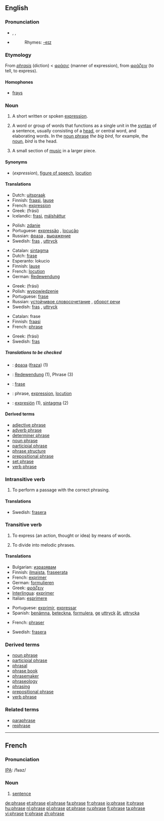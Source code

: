 {{wikipedia}}
==English==

===Pronunciation===
*{{AHD|frāz}}, {{IPA|/fɹeɪz/}}, {{SAMPA|/fr\eIz/}}
*{{audio|en-us-phrase.ogg|Audio (US)}}
*:Rhymes: [[Rhymes:English:-eɪz|-eɪz]]

===Etymology===
From {{LL.}} ''[[phrasis]]'' (diction) < {{Gr.}} [[φράσις]] (manner of expression), from [[φράζειν]] (to tell, to express).

====Homophones====
*[[fray]]s

===Noun===
{{en-noun}}

# A short written or spoken [[expression]].
# {{grammar}} A word or group of words that functions as a single unit in the [[syntax]] of a sentence, usually consisting of a [[head]], or central word, and elaborating words. In the [[noun phrase]] ''the big bird'', for example, the [[noun]], ''bird'' is the head.
# {{music}} A small section of [[music]] in a larger piece.

====Synonyms====
*(''expression''), [[figure of speech]], [[locution]]

====Translations====

{{trans-top|short written or spoken expression}}
*Dutch: [[uitspraak]] {{f}}
*Finnish: [[fraasi]], [[lause]]
*French: [[expression#French|expression]] {{f}}
*Greek: {{t|el|φράση|f|}} (frási)
*Icelandic: [[frasi]], [[málsháttur]]
{{trans-mid}}
*Polish: [[zdanie]] {{n}}
*Portuguese: [[expressão]] {{f}}, [[locução]] {{f}}
*Russian: [[фраза]] {{f}}, [[выражение]] {{n}}
*Swedish: [[fras]] {{c}}, [[uttryck]] {{n}}
{{trans-bottom}}

{{trans-top|grammar: group of two or more words that express an idea but do not form a complete sentence}}
*Catalan: [[sintagma]] {{m}}
*Dutch: [[frase#Dutch|frase]] {{f}}
*Esperanto: lokucio
*Finnish: [[lause]]
*French: [[locution#French|locution]] {{f}}
*German: [[Redewendung]] {{f}}
{{trans-mid}}
*Greek: {{t|el|φράση|f|}} (frási)
*Polish: [[wypowiedzenie]] {{n}}
*Portuguese: [[frase]] {{f}}
*Russian: [[устойчивое словосочетание]] {{n}}, [[оборот речи]]
*Swedish: [[fras]] {{c}}, [[uttryck]] {{n}}
{{trans-bottom}}

{{trans-top|music: small section of music in a larger piece}}
*Catalan: frase {{f}}
*Finnish: [[fraasi]]
*French: [[#French|phrase]] {{f}}
{{trans-mid}}
*Greek: {{t|el|φράση|f|}} (frási)
*Swedish: [[fras]] {{c}}
{{trans-bottom}}

=====Translations to be checked=====
<!--Remove this section once all of the translations below have been moved into the tables above.-->
{{checktrans}}

*{{ttbc|Bulgarian}}: [[фраза]] ([[fraza]]) {{f}} (1)
*{{ttbc|German}}: [[Redewendung]] {{f}} (1), Phrase {{f}} (3)
*{{ttbc|Indonesian}}: [[frase]]
*{{ttbc|Interlingua}}: phrase, [[expression#Interlingua|expression]], [[locution#Interlingua|locution]]
*{{ttbc|Spanish}}: [[expresión]] {{f}} (1), [[sintagma]] {{m}} (2)

====Derived terms====
*[[adjective phrase]]
*[[adverb phrase]]
*[[determiner phrase]]
*[[noun phrase]]
*[[participial phrase]]
*[[phrase structure]]
*[[prepositional phrase]]
*[[set phrase]]
*[[verb phrase]]

===Intransitive verb===
{{rfc-trverb|Intransitive verb}}
{{en-verb|phras|ing}}

# {{music}} To perform a passage with the correct phrasing.

====Translations====

{{trans-top|music: to perform a passage with the correct phrasing}}
{{trans-mid}}
*Swedish: [[frasera]]
{{trans-bottom}}

===Transitive verb===
{{en-verb|phras|ing}}

# To express (an action, thought or idea) by means of words.
# {{music}} To divide into melodic phrases.

====Translations====

{{trans-top|to express by means of words}}
*Bulgarian: [[изразявам]]
*Finnish: [[ilmaista]], [[fraseerata]]
*French: [[exprimer#French|exprimer]]
*German: [[formulieren]]
*Greek: [[φράζειν]]
*[[Interlingua]]: [[exprimer#Interlingua|exprimer]]
*Italian: [[esprimere]]
{{trans-mid}}
*Portuguese: [[exprimir]], [[expressar]]
*Spanish: [[benämna]], [[beteckna]], [[formulera]], [[ge]] [[uttryck]] [[åt]], [[uttrycka]]
{{trans-bottom}}

{{trans-top|music: to divide into melodic phrases}}
*French: [[phraser]]
{{trans-mid}}
*Swedish: [[frasera]]
{{trans-bottom}}

===Derived terms===
*[[noun phrase]]
*[[participial phrase]]
*[[phrasal]]
*[[phrase book]]
*[[phrasemaker]]
*[[phraseology]]
*[[phrasing]]
*[[prepositional phrase]]
*[[verb phrase]]

===Related terms===
*[[paraphrase]]
*[[rephrase]]

----

==French==

===Pronunciation===
[[International Phonetic Alphabet|IPA]]: /fʁaz/

===Noun===
{{fr-noun-reg|f}}

# [[sentence]]

[[de:phrase]]
[[et:phrase]]
[[el:phrase]]
[[fa:phrase]]
[[fr:phrase]]
[[io:phrase]]
[[it:phrase]]
[[hu:phrase]]
[[nl:phrase]]
[[pl:phrase]]
[[pt:phrase]]
[[ru:phrase]]
[[fi:phrase]]
[[ta:phrase]]
[[vi:phrase]]
[[tr:phrase]]
[[zh:phrase]]